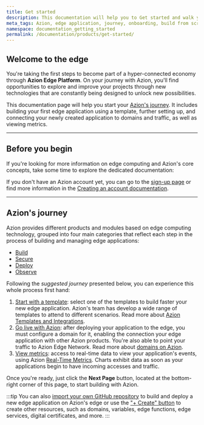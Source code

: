 ```yaml
---
title: Get started
description: This documentation will help you to Get started and walk your first steps on Azion.
meta_tags: Azion, edge application, journey, onboarding, build from scratch, domain, traffic
namespace: documentation_getting_started
permalink: /documentation/products/get-started/
---
```



## Welcome to the edge

You're taking the first steps to become part of a hyper-connected economy through **Azion Edge Platform**. On your journey with Azion, you'll find opportunities to explore and improve your projects through new technologies that are constantly being designed to unlock new possibilities.

This documentation page will help you start your [Azion's journey](#azions-journey). It includes building your first edge application using a template, further setting up, and connecting your newly created application to domains and traffic, as well as viewing metrics.

---

## Before you begin

If you're looking for more information on edge computing and Azion's core concepts, take some time to explore the dedicated documentation:

<LinkButton link="/en/documentation/products/core-concepts/" label="Go to the core concepts" severity="secondary" /> 



If you don't have an Azion account yet, you can go to the [sign-up page](https://console.azion.com/signup) or find more information in the [Creating an account documentation](/en/documentation/products/accounts/creating-account/).

---

## Azion's journey

Azion provides different products and modules based on edge computing technology, grouped into four main categories that reflect each step in the process of building and managing edge applications:

- [Build](/en/documentation/products/guides/build/overview/)
- [Secure](https://www.azion.com/en/documentation/products/secure/)
- [Deploy](https://www.azion.com/en/documentation/products/deploy/)
- [Observe](https://www.azion.com/en/documentation/products/observe/)

Following the *suggested journey* presented below, you can experience this whole process first hand:

1. [Start with a template](/en/documentation/products/start-with-a-template/): select one of the templates to build faster your new edge application. Azion's team has develop a wide range of templates to attend to different scenarios. Read more about [Azion Templates and Integrations](/en/documentation/products/marketplace/templates-and-integrations-overview/).
2. [Go live with Azion](/en/documentation/products/go-live-with-azion/): after deploying your application to the edge, you must configure a domain for it, enabling the connection your edge application with other Azion products. You're also able to point your traffic to Azion Edge Network. Read more about [domains on Azion](/en/documentation/products/build/edge-application/domains/).
3. [View metrics](/en/documentation/products/guides/use-real-time-metrics/): access to real-time data to view your application's events, using Azion [Real-Time Metrics](/en/documentation/products/observe/real-time-metrics/). Charts exhibit data as soon as your applications begin to have incoming accesses and traffic.

Once you're ready, just click the **Next Page** button, located at the bottom-right corner of this page, to start building with Azion.

:::tip
You can also [import your own GitHub repository](/en/documentation/products/guides/import-an-existing-project-from-github/) to build and deploy a new edge application on Azion's edge or use the ["+ Create" button](/en/documentation/products/guides/create-button/) to create other resources, such as domains, variables, edge functions, edge services, digital certificates, and more.
:::


